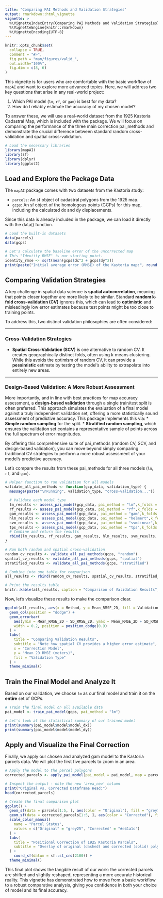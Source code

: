 ```yaml
---
title: "Comparing PAI Methods and Validation Strategies"
output: rmarkdown::html_vignette
vignette: >
  %\VignetteIndexEntry{Comparing PAI Methods and Validation Strategies}
  %\VignetteEngine{knitr::rmarkdown}
  %\VignetteEncoding{UTF-8}
---
```


```r
knitr::opts_chunk$set(
  collapse = TRUE,
  comment = "#>",
  fig.path = "man/figures/valid_",
  out.width="100%",
  fig.dim = c(8, 6)
)
```

This vignette is for users who are comfortable with the basic workflow of `mapAI` and want to explore more advanced topics. Here, we will address two key questions that arise in any real-world project:

1. Which PAI model (`lm`, `rf`, or `gam`) is best for my data?
2. How do I reliably estimate the accuracy of my chosen model?

To answer these, we will use a real-world dataset from the 1925 Kastoria Cadastral Map, which is included with the package. We will focus on comparing the performance of the three main correction pai_methods and demonstrate the crucial difference between standard random cross-validation and spatial cross-validation.

```r
# Load the necessary libraries
library(mapAI)
library(sf)
library(dplyr)
library(ggplot2)
```

## Load and Explore the Package Data

The `mapAI` package comes with two datasets from the Kastoria study:

* `parcels`: An sf object of cadastral polygons from the 1925 map.
* `gcps`: An sf object of the homologous points (GCPs) for this map, including the calculated dx and dy displacements.

Since this data is already included in the package, we can load it directly with the data() function.

```r
# Load the built-in datasets
data(parcels)
data(gcps)

# Let's calculate the baseline error of the uncorrected map
# This "Identity RMSE" is our starting point.
identity_rmse <- sqrt(mean(gcps$dx^2 + gcps$dy^2))
print(paste("Initial average error (RMSE) of the Kastoria map:", round(identity_rmse, 2), "meters"))

```


## Comparing Validation Strategies

A key challenge in spatial data science is **spatial autocorrelation**, meaning that points closer together are more likely to be similar. Standard **random k-fold cross-validation (CV)** ignores this, which can lead to **optimistic** and misleadingly low error estimates because test points might be too close to training points.

To address this, two distinct validation philosophies are often considered:

---

### Cross-Validation Strategies
* **Spatial Cross-Validation (SCV)** is one alternative to random CV. It creates geographically distinct folds, often using k-means clustering. While this avoids the optimism of random CV, it can provide a **pessimistic** estimate by testing the model's ability to extrapolate into entirely new areas.

---

### Design-Based Validation: A More Robust Assessment
More importantly, and in line with best practices for map accuracy assessment, a **design-based validation** through a single train/test split is often preferred. This approach simulates the evaluation of a final model against a truly independent validation set, offering a more statistically sound assessment of predictive accuracy. This package implements this via:
* **Simple random sampling** for the split.
* **Stratified random sampling**, which ensures the validation set contains a representative sample of points across the full spectrum of error magnitudes.

By offering this comprehensive suite of pai_methods (random CV, SCV, and design-based validation), you can move beyond simply comparing traditional CV strategies to perform a more robust assessment of your model's predictive accuracy.

Let's compare the results from these pai_methods for all three models (`lm`, `rf`, and `gam`).

```r
# Helper function to run validation for all models
validate_all_pai_methods <- function(gcp_data, validation_type) {
  message(paste("\nRunning", validation_type, "cross-validation..."))
  
  # Validate each model type
  lm_results <- assess_pai_model(gcp_data, pai_method = "lm",k_folds = 10, seed = 1, validation_type = validation_type)
  rf_results <- assess_pai_model(gcp_data, pai_method = "rf",k_folds = 10, seed = 1, validation_type = validation_type)
  gam_results <- assess_pai_model(gcp_data, pai_method = "gam",k_folds = 10, seed = 1, validation_type = validation_type)
  hlm_results <- assess_pai_model(gcp_data, pai_method = "helmert",k_folds = 10, seed = 1, validation_type = validation_type)
  svm_results <- assess_pai_model(gcp_data, pai_method = "svmLinear",k_folds = 10, seed = 1, validation_type = validation_type)  
  tps_results <- assess_pai_model(gcp_data, pai_method = "tps",k_folds = 10, seed = 1, validation_type = validation_type)   
  # Combine and return the results
  rbind(lm_results, rf_results, gam_results, hlm_results, svm_results, tps_results)
}

# Run both random and spatial cross-validation
random_cv_results <- validate_all_pai_methods(gcps, "random")
spatial_cv_results <- validate_all_pai_methods(gcps, "spatial")
stratified_results <- validate_all_pai_methods(gcps, "stratified")

# Combine into one table for comparison
all_results <- rbind(random_cv_results, spatial_cv_results, stratified_results)

# Print the results table
knitr::kable(all_results, caption = "Comparison of Validation Results", digits = 2)
```

Now, let's visualize these results to make the comparison clear.

```r
ggplot(all_results, aes(x = Method, y = Mean_RMSE_2D, fill = ValidationType)) +
  geom_col(position = "dodge") +
  geom_errorbar(
    aes(ymin = Mean_RMSE_2D - SD_RMSE_2D, ymax = Mean_RMSE_2D + SD_RMSE_2D),
    width = 0.2, position = position_dodge(0.9)
  ) +
  labs(
    title = "Comparing Validation Results",
    subtitle = "Note how spatial CV provides a higher error estimate",
    x = "Correction Model",
    y = "Mean 2D RMSE (meters)",
    fill = "Validation Type"
  ) +
  theme_minimal()
```

## Train the Final Model and Analyze It

Based on our validation, we choose `lm` as our final model and train it on the **entire** set of GCPs.

```r

# Train the final model on all available data
pai_model <- train_pai_model(gcps, pai_method = "lm")

# Let's look at the statistical summary of our trained model
print(summary(pai_model$model$model_dx))
print(summary(pai_model$model$model_dy))

```

## Apply and Visualize the Final Correction

Finally, we apply our chosen and analyzed gam model to the Kastoria parcels data. We will plot the first five parcels to zoom in an area.

```r
# Apply the model to the parcel polygons
corrected_parcels <- apply_pai_model(pai_model = pai_model, map = parcels)

# Inspect the output - note the new 'area_new' column
print("Original vs. Corrected Dataframe Head:")
head(corrected_parcels)

# Create the final comparison plot
ggplot() +
  geom_sf(data = parcels[1:5, ], aes(color = "Original"), fill = "grey75", linetype = "dashed") +
  geom_sf(data = corrected_parcels[1:5, ], aes(color = "Corrected"), fill = NA) +
  scale_color_manual(
    name = "Parcel Status",
    values = c("Original" = "grey25", "Corrected" = "#e41a1c")
  ) +
  labs(
    title = "Positional Correction of 1925 Kastoria Parcels",
    subtitle = "Overlay of original (dashed) and corrected (solid) polygons"
  ) +
    coord_sf(datum = sf::st_crs(2100)) +
  theme_minimal()
```

This final plot shows the tangible result of our work: the corrected parcels are shifted and slightly reshaped, representing a more accurate historical reality. This vignette has demonstrated how to move from a basic workflow to a robust comparative analysis, giving you confidence in both your choice of model and its final accuracy.
